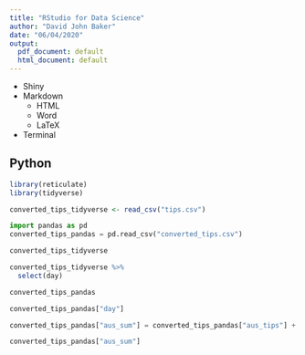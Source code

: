 ```yaml
---
title: "RStudio for Data Science"
author: "David John Baker"
date: "06/04/2020"
output:
  pdf_document: default
  html_document: default
---
```


* Shiny 
* Markdown 
  - HTML
  - Word
  - LaTeX
* Terminal 

## Python 

```r
library(reticulate)
library(tidyverse)

converted_tips_tidyverse <- read_csv("tips.csv")
```


```python
import pandas as pd
converted_tips_pandas = pd.read_csv("converted_tips.csv")
```


```r
converted_tips_tidyverse

converted_tips_tidyverse %>% 
  select(day)
```

```python
converted_tips_pandas

converted_tips_pandas["day"]

converted_tips_pandas["aus_sum"] = converted_tips_pandas["aus_tips"] + converted_tips_pandas["aus_total"]

converted_tips_pandas["aus_sum"]

```




